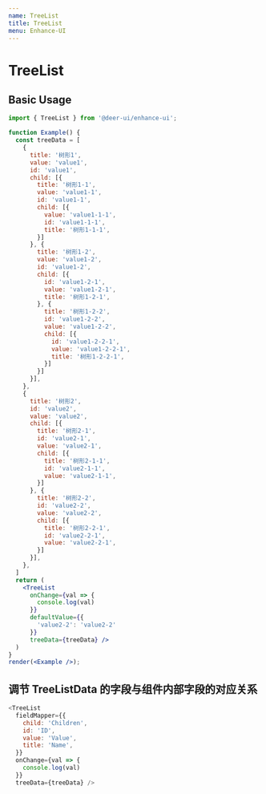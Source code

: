 ```yaml
---
name: TreeList
title: TreeList
menu: Enhance-UI
---
```


# TreeList

## Basic Usage

```jsx live noInline
import { TreeList } from '@deer-ui/enhance-ui';

function Example() {
  const treeData = [
    {
      title: '树形1',
      value: 'value1',
      id: 'value1',
      child: [{
        title: '树形1-1',
        value: 'value1-1',
        id: 'value1-1',
        child: [{
          value: 'value1-1-1',
          id: 'value1-1-1',
          title: '树形1-1-1',
        }]
      }, {
        title: '树形1-2',
        value: 'value1-2',
        id: 'value1-2',
        child: [{
          id: 'value1-2-1',
          value: 'value1-2-1',
          title: '树形1-2-1',
        }, {
          title: '树形1-2-2',
          id: 'value1-2-2',
          value: 'value1-2-2',
          child: [{
            id: 'value1-2-2-1',
            value: 'value1-2-2-1',
            title: '树形1-2-2-1',
          }]
        }]
      }],
    },
    {
      title: '树形2',
      id: 'value2',
      value: 'value2',
      child: [{
        title: '树形2-1',
        id: 'value2-1',
        value: 'value2-1',
        child: [{
          title: '树形2-1-1',
          id: 'value2-1-1',
          value: 'value2-1-1',
        }]
      }, {
        title: '树形2-2',
        id: 'value2-2',
        value: 'value2-2',
        child: [{
          title: '树形2-2-1',
          id: 'value2-2-1',
          value: 'value2-2-1',
        }]
      }],
    },
  ]
  return (
    <TreeList
      onChange={val => {
        console.log(val)
      }}
      defaultValue={{
        'value2-2': 'value2-2'
      }}
      treeData={treeData} />
  )
}
render(<Example />);
```

## 调节 TreeListData 的字段与组件内部字段的对应关系

```js
<TreeList
  fieldMapper={{
    child: 'Children',
    id: 'ID',
    value: 'Value',
    title: 'Name',
  }}
  onChange={val => {
    console.log(val)
  }}
  treeData={treeData} />
```
